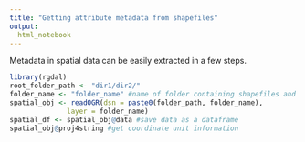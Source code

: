 ```yaml
---
title: "Getting attribute metadata from shapefiles"
output:
  html_notebook
---
```


Metadata in spatial data can be easily extracted in a few steps. 

```r
library(rgdal)
root_folder_path <- "dir1/dir2/"
folder_name <- "folder_name" #name of folder containing shapefiles and associated data
spatial_obj <- readOGR(dsn = paste0(folder_path, folder_name),
              layer = folder_name)
spatial_df <- spatial_obj@data #save data as a dataframe
spatial_obj@proj4string #get coordinate unit information
```
